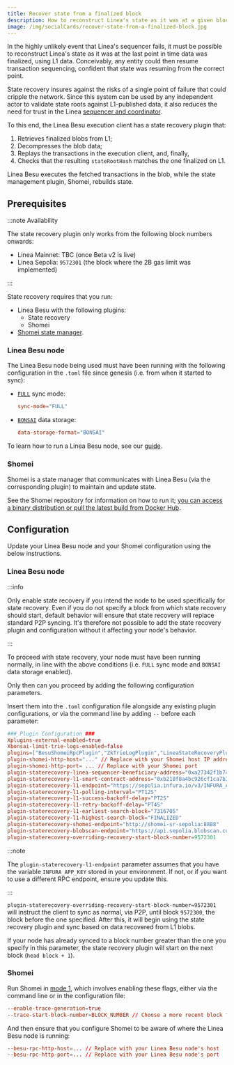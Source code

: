 ```yaml
---
title: Recover state from a finalized block
description: How to reconstruct Linea's state as it was at a given block number.
image: /img/socialCards/recover-state-from-a-finalized-block.jpg
---
```


In the highly unlikely event that Linea's sequencer fails, it must be possible to reconstruct
Linea's state as it was at the last point in time data was finalized, using L1 data. Conceivably,
any entity could then resume transaction sequencing, confident that state was resuming from the 
correct point. 

State recovery insures against the risks of a single point of failure that could cripple the network.
Since this system can be used by any independent actor to validate state roots against L1-published 
data, it also reduces the need for trust in the Linea [sequencer and coordinator](../../technology/architecture.mdx).

To this end, the Linea Besu execution client has a state recovery plugin that:

1. Retrieves finalized blobs from L1; 
2. Decompresses the blob data;
3. Replays the transactions in the execution client, and, finally,
4. Checks that the resulting `stateRootHash` matches the one finalized on L1. 

Linea Besu executes the fetched transactions in the blob, while the state management plugin, Shomei, 
rebuilds state.

## Prerequisites

:::note Availability

The state recovery plugin only works from the following block numbers onwards:
- Linea Mainnet: TBC (once Beta v2 is live)
- Linea Sepolia: `9572301` (the block where the 2B gas limit was implemented)

:::

State recovery requires that you run:

- Linea Besu with the following plugins:
  - State recovery
  - Shomei
- [Shomei state manager](https://github.com/Consensys/shomei).

### Linea Besu node

The Linea Besu node being used must have been running with the following configuration in the `.toml` 
file since genesis (i.e. from when it started to sync):
- [`FULL`](https://besu.hyperledger.org/public-networks/concepts/node-sync#full-synchronization) sync
mode:
    ```toml
    sync-mode="FULL"
    ```
- [`BONSAI`](https://besu.hyperledger.org/public-networks/reference/cli/options#data-storage-format) 
data storage:
    ```toml
    data-storage-format="BONSAI"
    ```

To learn how to run a Linea Besu node, see our [guide](../how-to/run-a-node/linea-besu.mdx).

### Shomei 

Shomei is a state manager that communicates with Linea Besu (via the corresponding plugin) to 
maintain and update state. 

See the Shomei repository for information on how to run it; [you can access a binary distribution
or pull the latest build from Docker Hub](https://github.com/Consensys/shomei?tab=readme-ov-file#binary-releases). 

## Configuration

Update your Linea Besu node and your Shomei configuration using the below instructions.

### Linea Besu node

:::info 

Only enable state recovery if you intend the node to be used specifically for state recovery. Even 
if you do not specify a block from which state recovery should start, default behavior will 
ensure that state recovery will replace standard P2P syncing. It's therefore not possible to add
the state recovery plugin and configuration without it affecting your node's behavior.

:::

To proceed with state recovery, your node must have been running normally, in line with the above 
conditions (i.e. `FULL` sync mode and `BONSAI` data storage enabled).

Only then can you proceed by adding the following configuration parameters.

Insert them into the `.toml` configuration file alongside any existing plugin configurations, or via
the command line by adding `--` before each parameter:

```toml
### Plugin Configuration ###
Xplugins-external-enabled=true
Xbonsai-limit-trie-logs-enabled=false
plugins=["BesuShomeiRpcPlugin","ZkTrieLogPlugin","LineaStateRecoveryPlugin"]
plugin-shomei-http-host="..." // Replace with your Shomei host IP address
plugin-shomei-http-port= ... // Replace with your Shomei port
plugin-staterecovery-linea-sequencer-beneficiary-address="0xa27342f1b74c0cfb2cda74bac1628d0c1a9752f2"
plugin-staterecovery-l1-smart-contract-address="0xb218f8a4bc926cf1ca7b3423c154a0d627bdb7e5"
plugin-staterecovery-l1-endpoint="https://sepolia.infura.io/v3/INFURA_APP_KEY"
plugin-staterecovery-l1-polling-interval="PT12S"
plugin-staterecovery-l1-success-backoff-delay="PT2S"
plugin-staterecovery-l1-retry-backoff-delay="PT4S"
plugin-staterecovery-l1-earliest-search-block="7316705"
plugin-staterecovery-l1-highest-search-block="FINALIZED"
plugin-staterecovery-shomei-endpoint="http://shomei-sr-sepolia:8888"
plugin-staterecovery-blobscan-endpoint="https://api.sepolia.blobscan.com"
plugin-staterecovery-overriding-recovery-start-block-number=9572301
```

:::note

The `plugin-staterecovery-l1-endpoint` parameter assumes that you have the variable `INFURA_APP_KEY` 
stored in your environment. If not, or if you want to use a different RPC endpoint, ensure you
update this.

:::

`plugin-staterecovery-overriding-recovery-start-block-number=9572301` will instruct the client to
sync as normal, via P2P, until block `9572300`, the block before the one specified. After this, it 
will begin using the state recovery plugin and sync based on data recovered from L1 blobs. 

If your node has already synced to a block number greater than the one you specify in this parameter,
the state recovery plugin will start on the next block (`head block + 1`).

### Shomei

Run Shomei in [mode 1](https://github.com/Consensys/shomei?tab=readme-ov-file#mode-1-trace-generation),
which involves enabling these flags, either via the command line or in the configuration file:

```toml
--enable-trace-generation=true
--trace-start-block-number=BLOCK_NUMBER // Choose a more recent block for faster syncing
```

And then ensure that you configure Shomei to be aware of where the Linea Besu node is running:

```toml
--besu-rpc-http-host=... // Replace with your Linea Besu node's host
--besu-rpc-http-port=... // Replace with your Linea Besu node's port
```
